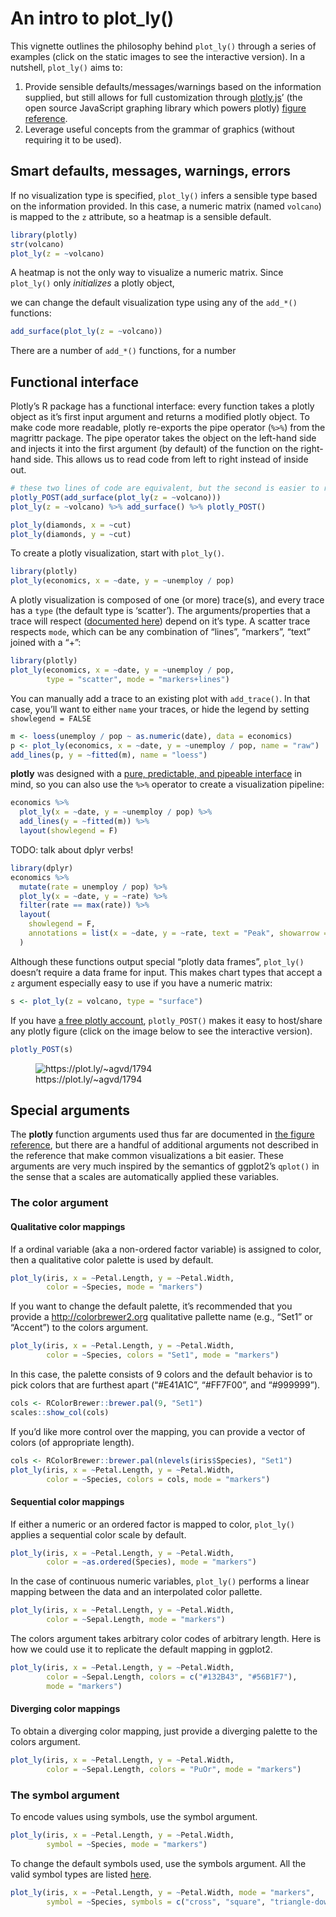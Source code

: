 # An intro to plot_ly()

This vignette outlines the philosophy behind `plot_ly()` through a series of examples (click on the static images to see the interactive version). In a nutshell, `plot_ly()` aims to: 

1. Provide sensible defaults/messages/warnings based on the information supplied, but still allows for full customization through [plotly.js](https://github.com/plotly/plotly.js)' (the open source JavaScript graphing library which powers plotly) [figure reference](https://plot.ly/r/reference/).
2. Leverage useful concepts from the grammar of graphics (without requiring it to be used).

## Smart defaults, messages, warnings, errors

If no visualization type is specified, `plot_ly()` infers a sensible type based on the information provided. In this case, a numeric matrix (named `volcano`) is mapped to the `z` attribute, so a heatmap is a sensible default. 

```r
library(plotly)
str(volcano)
plot_ly(z = ~volcano)
```


A heatmap is not the only way to visualize a numeric matrix. Since `plot_ly()` only _initializes_ a plotly object, 

we can change the default visualization type using any of the `add_*()` functions:

```r
add_surface(plot_ly(z = ~volcano))
```

There are a number of `add_*()` functions, for a number 

## Functional interface

Plotly's R package has a functional interface: every function takes a plotly object as it's first input argument and returns a modified plotly object. To make code more readable, plotly re-exports the pipe operator (`%>%`) from the magrittr package. The pipe operator takes the object on the left-hand side and injects it into the first argument (by default) of the function on the right-hand side. This allows us to read code from left to right instead of inside out.

```r
# these two lines of code are equivalent, but the second is easier to read
plotly_POST(add_surface(plot_ly(z = ~volcano)))
plot_ly(z = ~volcano) %>% add_surface() %>% plotly_POST()
```




```r
plot_ly(diamonds, x = ~cut)
plot_ly(diamonds, y = ~cut)
```


To create a plotly visualization, start with `plot_ly()`.

```r
library(plotly)
plot_ly(economics, x = ~date, y = ~unemploy / pop)
```

A plotly visualization is composed of one (or more) trace(s), and every trace has a `type` (the default type is 'scatter'). The arguments/properties that a trace will respect ([documented here](https://plot.ly/r/reference)) depend on it's type. A scatter trace respects `mode`, which can be any combination of "lines", "markers", "text" joined with a "+":

```r
library(plotly)
plot_ly(economics, x = ~date, y = ~unemploy / pop, 
        type = "scatter", mode = "markers+lines")
```

You can manually add a trace to an existing plot with `add_trace()`. In that case, you'll want to either `name` your traces, or hide the legend by setting `showlegend = FALSE`

```r
m <- loess(unemploy / pop ~ as.numeric(date), data = economics)
p <- plot_ly(economics, x = ~date, y = ~unemploy / pop, name = "raw") 
add_lines(p, y = ~fitted(m), name = "loess")
```

__plotly__ was designed with a [pure, predictable, and pipeable interface](https://dl.dropboxusercontent.com/u/41902/pipe-dsls.pdf) in mind, so you can also use the `%>%` operator to create a visualization pipeline:

```r
economics %>%
  plot_ly(x = ~date, y = ~unemploy / pop) %>% 
  add_lines(y = ~fitted(m)) %>%
  layout(showlegend = F)
```

TODO: talk about dplyr verbs!

```r
library(dplyr)
economics %>%
  mutate(rate = unemploy / pop) %>%
  plot_ly(x = ~date, y = ~rate) %>% 
  filter(rate == max(rate)) %>%
  layout(
    showlegend = F, 
    annotations = list(x = ~date, y = ~rate, text = "Peak", showarrow = T)
  )
```

Although these functions output special "plotly data frames", `plot_ly()` doesn't require a data frame for input. This makes chart types that accept a `z` argument especially easy to use if you have a numeric matrix:

```r
s <- plot_ly(z = volcano, type = "surface")
```

If you have [a free plotly account](https://plot.ly/r/getting-started/), `plotly_POST()` makes it easy to host/share any plotly figure (click on the image below to see the interactive version).

```r
plotly_POST(s)
```

![https://plot.ly/~agvd/1794](https://plot.ly/~agvd/1794.png)


## Special arguments

The __plotly__ function arguments used thus far are documented in [the figure reference](https://plot.ly/r/reference), but there are a handful of additional arguments not described in the reference that make common visualizations a bit easier. These arguments are very much inspired by the semantics of ggplot2's `qplot()` in the sense that a scales are automatically applied these variables.

### The color argument

#### Qualitative color mappings

If a ordinal variable (aka a non-ordered factor variable) is assigned to color, then a qualitative color palette is used by default.

```r
plot_ly(iris, x = ~Petal.Length, y = ~Petal.Width, 
        color = ~Species, mode = "markers")
```

If you want to change the default palette, it's recommended that you provide a <http://colorbrewer2.org> qualitative pallette name (e.g., "Set1" or "Accent") to the colors argument.

```r
plot_ly(iris, x = ~Petal.Length, y = ~Petal.Width, 
        color = ~Species, colors = "Set1", mode = "markers")
```

In this case, the palette consists of 9 colors and the default behavior is to pick colors that are furthest apart ("#E41A1C", "#FF7F00", and "#999999").

```r
cols <- RColorBrewer::brewer.pal(9, "Set1")
scales::show_col(cols)
```

If you'd like more control over the mapping, you can provide a vector of colors (of appropriate length).

```r
cols <- RColorBrewer::brewer.pal(nlevels(iris$Species), "Set1")
plot_ly(iris, x = ~Petal.Length, y = ~Petal.Width, 
        color = ~Species, colors = cols, mode = "markers")
```

#### Sequential color mappings

If either a numeric or an ordered factor is mapped to color, `plot_ly()` applies a sequential color scale by default.

```r
plot_ly(iris, x = ~Petal.Length, y = ~Petal.Width, 
        color = ~as.ordered(Species), mode = "markers")
```

In the case of continuous numeric variables, `plot_ly()` performs a linear mapping between the data and an interpolated color pallette.

```r
plot_ly(iris, x = ~Petal.Length, y = ~Petal.Width, 
        color = ~Sepal.Length, mode = "markers")
```

The colors argument takes arbitrary color codes of arbitrary length. Here is how we could use it to replicate the default mapping in ggplot2.

```r
plot_ly(iris, x = ~Petal.Length, y = ~Petal.Width, 
        color = ~Sepal.Length, colors = c("#132B43", "#56B1F7"), 
        mode = "markers")
```

#### Diverging color mappings

To obtain a diverging color mapping, just provide a diverging palette to the colors argument.

```r
plot_ly(iris, x = ~Petal.Length, y = ~Petal.Width, 
        color = ~Sepal.Length, colors = "PuOr", mode = "markers")
```

### The symbol argument

To encode values using symbols, use the symbol argument.

```r
plot_ly(iris, x = ~Petal.Length, y = ~Petal.Width, 
        symbol = ~Species, mode = "markers")
```

To change the default symbols used, use the symbols argument. All the valid symbol types are listed [here](https://plot.ly/r/reference/#marker).

```r
plot_ly(iris, x = ~Petal.Length, y = ~Petal.Width, mode = "markers",
        symbol = ~Species, symbols = c("cross", "square", "triangle-down"))
```
